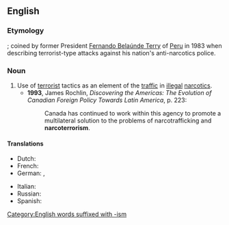 ==English==
{{wikipedia}}

===Etymology===
{{prefix|narco|terrorism}}; coined by former President [[w:Fernando Belaúnde Terry|Fernando Belaúnde Terry]] of [[Peru]] in 1983 when describing terrorist-type attacks against his nation's anti-narcotics police.

===Noun===
{{en-noun|-}}

# Use of [[terrorist]] tactics as an element of the [[traffic]] in [[illegal]] [[narcotic]]s.
#* '''1993''', James Rochlin, ''Discovering the Americas: The Evolution of Canadian Foreign Policy Towards Latin America'', p. 223:
#*: Canada has continued to work within this agency to promote a multilateral solution to the problems of narcotrafficking and '''narcoterrorism'''.

====Translations====
{{trans-top|terrorism as a factor in narcotrafficking}}
* Dutch: {{t+|nl|narcoterrorisme}}
* French: {{t|fr|narcoterrorisme|m}}
* German: {{t|de|Drogenterrorismus|m}}, {{t|de|Narcoterrorismus|m}}
{{trans-mid}}
* Italian: {{t|it|narcoterrorismo|m}}
* Russian: {{t|ru|наркотерроризм|m|tr=narkoterrorízm|sc=Cyrl}}
* Spanish: {{t|es|narcoterrorismo|m}}
{{trans-bottom}}

[[Category:English words suffixed with -ism]]